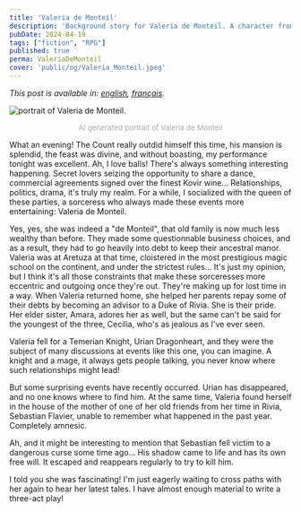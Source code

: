 ```yaml
---
title: 'Valeria de Monteil'
description: 'Background story for Valeria de Monteil. A character from the Witcher Role playing game I am running.'
pubDate: 2024-04-19
tags: ["fiction", "RPG"]
published: true
perma: ValeriaDeMonteil
cover: 'public/og/Valeria_Monteil.jpeg'
---
```


*This post is available in: [english](/posts/ValeriaDeMonteil/), [français](/posts/ValeriaDeMonteil/fr/).*

<Image 
    src={kal} 
    class="img-50 img-mobile"
    alt="portrait of Valeria de Monteil."
/>

<p style="
    text-align: center;
    font-size: small;
    color: darkgray;
">AI generated portrait of Valeria de Monteil</p>

  
What an evening! The Count really outdid himself this time, his mansion is splendid, the feast was divine, and without boasting, my performance tonight was excellent. Ah, I love balls! There's always something interesting happening. Secret lovers seizing the opportunity to share a dance, commercial agreements signed over the finest Kovir wine... Relationships, politics, drama, it's truly my realm. For a while, I socialized with the queen of these parties, a sorceress who always made these events more entertaining: Valeria de Monteil.

Yes, yes, she was indeed a "de Monteil", that old family is now much less wealthy than before. They made some questionnable business choices, and as a result, they had to go heavily into debt to keep their ancestral manor. Valeria was at Aretuza at that time, cloistered in the most prestigious magic school on the continent, and under the strictest rules... It's just my opinion, but I think it's all those constraints that make these sorceresses more eccentric and outgoing once they're out. They're making up for lost time in a way. When Valeria returned home, she helped her parents repay some of their debts by becoming an advisor to a Duke of Rivia. She is their pride. Her elder sister, Amara, adores her as well, but the same can't be said for the youngest of the three, Cecilia, who's as jealous as I've ever seen.

Valeria fell for a Temerian Knight, Urian Dragonheart, and they were the subject of many discussions at events like this one, you can imagine. A knight and a mage, it always gets people talking, you never know where such relationships might lead!

But some surprising events have recently occurred. Urian has disappeared, and no one knows where to find him. At the same time, Valeria found herself in the house of the mother of one of her old friends from her time in Rivia, Sebastian Flavier, unable to remember what happened in the past year. Completely amnesic.

Ah, and it might be interesting to mention that Sebastian fell victim to a dangerous curse some time ago... His shadow came to life and has its own free will. It escaped and reappears regularly to try to kill him.

I told you she was fascinating! I'm just eagerly waiting to cross paths with her again to hear her latest tales. I have almost enough material to write a three-act play!